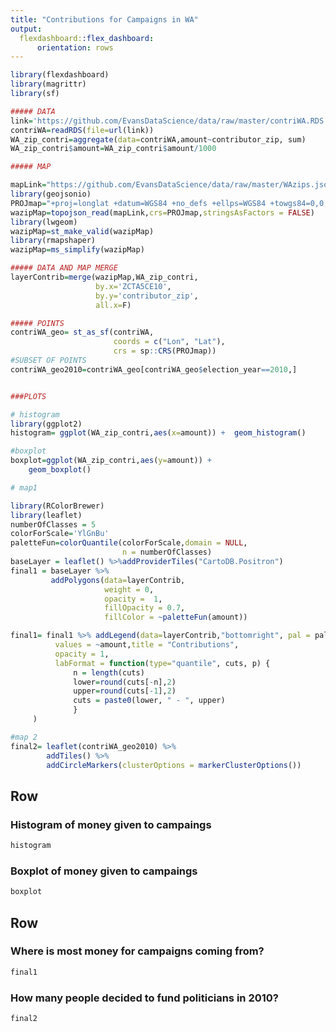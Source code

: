 ```yaml
---
title: "Contributions for Campaigns in WA"
output: 
  flexdashboard::flex_dashboard:
      orientation: rows
---
```


```r
library(flexdashboard)
library(magrittr)
library(sf)

##### DATA
link='https://github.com/EvansDataScience/data/raw/master/contriWA.RDS'
contriWA=readRDS(file=url(link))
WA_zip_contri=aggregate(data=contriWA,amount~contributor_zip, sum)
WA_zip_contri$amount=WA_zip_contri$amount/1000

##### MAP

mapLink="https://github.com/EvansDataScience/data/raw/master/WAzips.json"
library(geojsonio)
PROJmap="+proj=longlat +datum=WGS84 +no_defs +ellps=WGS84 +towgs84=0,0,0"
wazipMap=topojson_read(mapLink,crs=PROJmap,stringsAsFactors = FALSE)
library(lwgeom)
wazipMap=st_make_valid(wazipMap)
library(rmapshaper)
wazipMap=ms_simplify(wazipMap)

##### DATA AND MAP MERGE
layerContrib=merge(wazipMap,WA_zip_contri, 
                   by.x='ZCTA5CE10', 
                   by.y='contributor_zip',
                   all.x=F) 

##### POINTS
contriWA_geo= st_as_sf(contriWA, 
                       coords = c("Lon", "Lat"),
                       crs = sp::CRS(PROJmap))
#SUBSET OF POINTS
contriWA_geo2010=contriWA_geo[contriWA_geo$election_year==2010,]


###PLOTS

# histogram
library(ggplot2)
histogram= ggplot(WA_zip_contri,aes(x=amount)) +  geom_histogram()

#boxplot
boxplot=ggplot(WA_zip_contri,aes(y=amount)) +
    geom_boxplot()

# map1

library(RColorBrewer)
library(leaflet)
numberOfClasses = 5
colorForScale='YlGnBu'
paletteFun=colorQuantile(colorForScale,domain = NULL,
                         n = numberOfClasses)
baseLayer = leaflet() %>%addProviderTiles("CartoDB.Positron")
final1 = baseLayer %>%
         addPolygons(data=layerContrib,
                     weight = 0, 
                     opacity =  1,
                     fillOpacity = 0.7, 
                     fillColor = ~paletteFun(amount))

final1= final1 %>% addLegend(data=layerContrib,"bottomright", pal = paletteFun, 
          values = ~amount,title = "Contributions",
          opacity = 1,
          labFormat = function(type="quantile", cuts, p) {
              n = length(cuts) 
              lower=round(cuts[-n],2)
              upper=round(cuts[-1],2)
              cuts = paste0(lower, " - ", upper) 
              }
     )

#map 2
final2= leaflet(contriWA_geo2010) %>% 
        addTiles() %>%
        addCircleMarkers(clusterOptions = markerClusterOptions())

```

## Row


### Histogram of money given to campaings

```r
histogram
```

### Boxplot of money given to campaings

```r

boxplot

```

## Row

### Where is most money for campaigns coming from?

```r

final1
```


### How many people decided to fund politicians in 2010?

```r
final2
```

